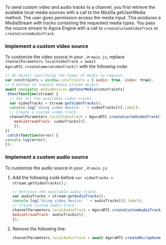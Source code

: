 <PlatformWrapper platform="web">

To send custom video and audio tracks to a channel, you first retrieve the available local media sources with a call to the Mozilla <Link target="_blank" to="https://developer.mozilla.org/en-US/docs/Web/API/MediaDevices/getUserMedia">getUserMedia</Link> method. The user gives permission access the media input. This produces a MediaStream with tracks containing the requested media types.
You pass the source stream to Agora Engine with a call to `createCustomVideoTrack` or `createCustomAudioTrack`.

### Implement a custom video source

To customize the video source in your <Vpl k="CLIENT" />, in `main.js`, replace `channelParameters.localVideoTrack = await AgoraRTC.createCameraVideoTrack()` with the following code:

```javascript
// An object specifying the types of media to request.
var constraints = window.constraints = { audio: true, video: true};
// A method to request media stream object.
await navigator.mediaDevices.getUserMedia(constraints)
.then(function(stream) {
  // Get all the available video tracks.
  var videoTracks = stream.getVideoTracks();
  console.log('Using video device: ' + videoTracks[0].label);
  // Create a custom video track.
  channelParameters.localVideoTrack = AgoraRTC.createCustomVideoTrack({
    mediaStreamTrack: videoTracks[0],
    });
})
.catch(function(error) {
console.log(error);
});
``` 
 
### Implement a custom audio source

To customize the audio source in your <Vpl k="CLIENT" />, in `main.js`:

1. Add the following code before `var videoTracks = stream.getVideoTracks();`:

    ```javascript
    // Retrieve the available audio tracks.
    var audioTracks = stream.getAudioTracks();
    console.log('Using video device: ' + audioTracks[0].label);
    // Create custom audio track.
    channelParameters.localAudioTrack = AgoraRTC.createCustomAudioTrack({
    mediaStreamTrack: audioTracks[0],
    });
    ```

1. Remove the following line:

    ```javascript
    channelParameters.localAudioTrack = await AgoraRTC.createMicrophoneAudioTrack();
    ```

</PlatformWrapper>
